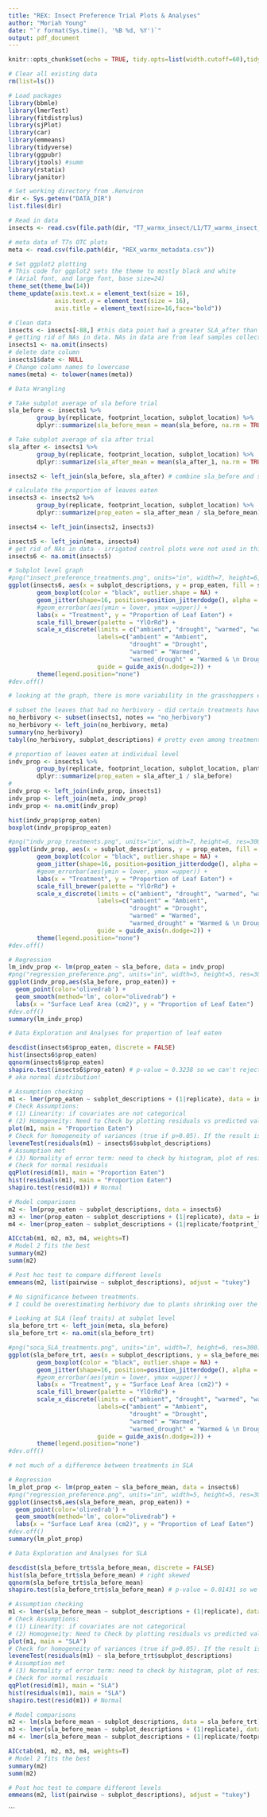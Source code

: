 ```yaml
---
title: "REX: Insect Preference Trial Plots & Analyses"
author: "Moriah Young"
date: "`r format(Sys.time(), '%B %d, %Y')`"
output: pdf_document
---
```


```r
knitr::opts_chunk$set(echo = TRUE, tidy.opts=list(width.cutoff=60),tidy=TRUE)
```

```r
# Clear all existing data
rm(list=ls())

# Load packages
library(bbmle)
library(lmerTest)
library(fitdistrplus)
library(sjPlot)
library(car)
library(emmeans)
library(tidyverse)
library(ggpubr)
library(jtools) #summ 
library(rstatix)
library(janitor)

# Set working directory from .Renviron
dir <- Sys.getenv("DATA_DIR")
list.files(dir)

# Read in data
insects <- read.csv(file.path(dir, "T7_warmx_insect/L1/T7_warmx_insect_preference_2021_L1.csv"))

# meta data of T7s OTC plots
meta <- read.csv(file.path(dir, "REX_warmx_metadata.csv"))

# Set ggplot2 plotting
# This code for ggplot2 sets the theme to mostly black and white 
# (Arial font, and large font, base size=24)
theme_set(theme_bw(14))
theme_update(axis.text.x = element_text(size = 16),
             axis.text.y = element_text(size = 16),
             axis.title = element_text(size=16,face="bold"))
```

```r
# Clean data 
insects <- insects[-88,] #this data point had a greater SLA_after than it's SLA_before even though it had some herbivory, so deleting
# getting rid of NAs in data. NAs in data are from leaf samples collected for CN analyses and not used in the trials
insects1 <- na.omit(insects) 
# delete date column
insects1$date <- NULL
# Change column names to lowercase
names(meta) <- tolower(names(meta))

```

```r
# Data Wrangling

# Take subplot average of sla before trial
sla_before <- insects1 %>%
        group_by(replicate, footprint_location, subplot_location) %>%
        dplyr::summarize(sla_before_mean = mean(sla_before, na.rm = TRUE))

# Take subplot average of sla after trial
sla_after <- insects1 %>%
        group_by(replicate, footprint_location, subplot_location) %>%
        dplyr::summarize(sla_after_mean = mean(sla_after_1, na.rm = TRUE))

insects2 <- left_join(sla_before, sla_after) # combine sla_before and sla_after into one dataframe

# calculate the proportion of leaves eaten
insects3 <- insects2 %>% 
        group_by(replicate, footprint_location, subplot_location) %>%
        dplyr::summarize(prop_eaten = sla_after_mean / sla_before_mean)

insects4 <- left_join(insects2, insects3)

insects5 <- left_join(meta, insects4)
# get rid of NAs in data - irrigated control plots were not used in this experiment
insects6 <- na.omit(insects5)
```

```r
# Subplot level graph
#png("insect_preference_treatments.png", units="in", width=7, height=6, res=300)
ggplot(insects6, aes(x = subplot_descriptions, y = prop_eaten, fill = subplot_descriptions)) +
        geom_boxplot(color = "black", outlier.shape = NA) +
        geom_jitter(shape=16, position=position_jitterdodge(), alpha = 0.6, size= 2) +
        #geom_errorbar(aes(ymin = lower, ymax =upper)) +
        labs(x = "Treatment", y = "Proportion of Leaf Eaten") +
        scale_fill_brewer(palette = "YlOrRd") +
        scale_x_discrete(limits = c("ambient", "drought", "warmed", "warmed_drought"),
                         labels=c("ambient" = "Ambient",
                                  "drought" = "Drought",
                                  "warmed" = "Warmed",
                                  "warmed_drought" = "Warmed & \n Drought"),
                         guide = guide_axis(n.dodge=2)) +
        theme(legend.position="none")
#dev.off()

# looking at the graph, there is more variability in the grasshoppers eating of ambient leaves and less so going from ambient to warmed + drought leaves. 
```

```r
# subset the leaves that had no herbivory - did certain treatments have more no herbivory on it's leaves?
no_herbivory <- subset(insects1, notes == "no_herbivory")
no_herbivory <- left_join(no_herbivory, meta)
summary(no_herbivory)
tabyl(no_herbivory, subplot_descriptions) # pretty even among treatments
```

```r
# proportion of leaves eaten at individual level
indv_prop <- insects1 %>% 
        group_by(replicate, footprint_location, subplot_location, plant_number) %>%
        dplyr::summarize(prop_eaten = sla_after_1 / sla_before)
# 
indv_prop <- left_join(indv_prop, insects1)
indv_prop <- left_join(meta, indv_prop)
indv_prop <- na.omit(indv_prop)

hist(indv_prop$prop_eaten)
boxplot(indv_prop$prop_eaten)

#png("indv_prop_treatments.png", units="in", width=7, height=6, res=300)
ggplot(indv_prop, aes(x = subplot_descriptions, y = prop_eaten, fill = subplot_descriptions)) +
        geom_boxplot(color = "black", outlier.shape = NA) +
        geom_jitter(shape=16, position=position_jitterdodge(), alpha = 0.6) +
        #geom_errorbar(aes(ymin = lower, ymax =upper)) +
        labs(x = "Treatment", y = "Proportion of Leaf Eaten") +
        scale_fill_brewer(palette = "YlOrRd") +
        scale_x_discrete(limits = c("ambient", "drought", "warmed", "warmed_drought"),
                         labels=c("ambient" = "Ambient",
                                  "drought" = "Drought",
                                  "warmed" = "Warmed",
                                  "warmed_drought" = "Warmed & \n Drought"),
                         guide = guide_axis(n.dodge=2)) +
        theme(legend.position="none")
#dev.off()

# Regression
lm_indv_prop <- lm(prop_eaten ~ sla_before, data = indv_prop)
#png("regression_preference.png", units="in", width=5, height=5, res=300)
ggplot(indv_prop,aes(sla_before, prop_eaten)) +
  geom_point(color='olivedrab') + 
  geom_smooth(method='lm', color="olivedrab") +
  labs(x = "Surface Leaf Area (cm2)", y = "Proportion of Leaf Eaten")
#dev.off()
summary(lm_indv_prop)
```


```r
# Data Exploration and Analyses for proportion of leaf eaten

descdist(insects6$prop_eaten, discrete = FALSE)
hist(insects6$prop_eaten)
qqnorm(insects6$prop_eaten)
shapiro.test(insects6$prop_eaten) # p-value = 0.3238 so we can't reject the null hypothesis that the data is normal
# aka normal distribution!

```
```r
# Assumption checking
m1 <- lmer(prop_eaten ~ subplot_descriptions + (1|replicate), data = insects6, REML=FALSE)
# Check Assumptions:
# (1) Linearity: if covariates are not categorical
# (2) Homogeneity: Need to Check by plotting residuals vs predicted values.
plot(m1, main = "Proportion Eaten")
# Check for homogeneity of variances (true if p>0.05). If the result is not significant, the assumption of equal variances (homoscedasticity) is met (no significant difference between the group variances).
leveneTest(residuals(m1) ~ insects6$subplot_descriptions)
# Assumption met
# (3) Normality of error term: need to check by histogram, plot of residuals, could do Kolmogorov-Smirnov test.
# Check for normal residuals
qqPlot(resid(m1), main = "Proportion Eaten")
hist(residuals(m1), main = "Proportion Eaten")
shapiro.test(resid(m1)) # Normal

# Model comparisons
m2 <- lm(prop_eaten ~ subplot_descriptions, data = insects6)
m3 <- lmer(prop_eaten ~ subplot_descriptions + (1|replicate), data = insects6, REML=F)
m4 <- lmer(prop_eaten ~ subplot_descriptions + (1|replicate/footprint_location), data = insects6, REML=FALSE)

AICctab(m1, m2, m3, m4, weights=T)
# Model 2 fits the best
summary(m2)
summ(m2)

# Post hoc test to compare different levels
emmeans(m2, list(pairwise ~ subplot_descriptions), adjust = "tukey")

# No significance between treatments.
# I could be overestimating herbivory due to plants shrinking over the ~24 hour period btw the plants being harvested from the field plots to the end of the feeding trial

```

```r
# Looking at SLA (leaf traits) at subplot level
sla_before_trt <- left_join(meta, sla_before)
sla_before_trt <- na.omit(sla_before_trt)

#png("soca_SLA_treatments.png", units="in", width=7, height=6, res=300)
ggplot(sla_before_trt, aes(x = subplot_descriptions, y = sla_before_mean, fill = subplot_descriptions)) +
        geom_boxplot(color = "black", outlier.shape = NA) +
        geom_jitter(shape=16, position=position_jitterdodge(), alpha = 0.6, size= 2) +
        #geom_errorbar(aes(ymin = lower, ymax =upper)) +
        labs(x = "Treatment", y = "Surface Leaf Area (cm2)") +
        scale_fill_brewer(palette = "YlOrRd") +
        scale_x_discrete(limits = c("ambient", "drought", "warmed", "warmed_drought"),
                         labels=c("ambient" = "Ambient",
                                  "drought" = "Drought",
                                  "warmed" = "Warmed",
                                  "warmed_drought" = "Warmed & \n Drought"),
                         guide = guide_axis(n.dodge=2)) +
        theme(legend.position="none")
#dev.off()

# not much of a difference between treatments in SLA
```
```r
# Regression
lm_plot_prop <- lm(prop_eaten ~ sla_before_mean, data = insects6)
#png("regression_preference.png", units="in", width=5, height=5, res=300)
ggplot(insects6,aes(sla_before_mean, prop_eaten)) +
  geom_point(color='olivedrab') + 
  geom_smooth(method='lm', color="olivedrab") +
  labs(x = "Surface Leaf Area (cm2)", y = "Proportion of Leaf Eaten")
#dev.off()
summary(lm_plot_prop)
```

```r
# Data Exploration and Analyses for SLA

descdist(sla_before_trt$sla_before_mean, discrete = FALSE)
hist(sla_before_trt$sla_before_mean) # right skewed
qqnorm(sla_before_trt$sla_before_mean)
shapiro.test(sla_before_trt$sla_before_mean) # p-value = 0.01431 so we reject the null hypothesis that the data is normal aka not a normal distribution

```
```r
# Assumption checking
m1 <- lmer(sla_before_mean ~ subplot_descriptions + (1|replicate), data = sla_before_trt, REML=FALSE)
# Check Assumptions:
# (1) Linearity: if covariates are not categorical
# (2) Homogeneity: Need to Check by plotting residuals vs predicted values.
plot(m1, main = "SLA")
# Check for homogeneity of variances (true if p>0.05). If the result is not significant, the assumption of equal variances (homoscedasticity) is met (no significant difference between the group variances).
leveneTest(residuals(m1) ~ sla_before_trt$subplot_descriptions)
# Assumption met
# (3) Normality of error term: need to check by histogram, plot of residuals, could do Kolmogorov-Smirnov test.
# Check for normal residuals
qqPlot(resid(m1), main = "SLA")
hist(residuals(m1), main = "SLA")
shapiro.test(resid(m1)) # Normal

# Model comparisons
m2 <- lm(sla_before_mean ~ subplot_descriptions, data = sla_before_trt)
m3 <- lmer(sla_before_mean ~ subplot_descriptions + (1|replicate), data = sla_before_trt, REML=F)
m4 <- lmer(sla_before_mean ~ subplot_descriptions + (1|replicate/footprint_location), data = sla_before_trt, REML=FALSE)

AICctab(m1, m2, m3, m4, weights=T)
# Model 2 fits the best
summary(m2)
summ(m2)

# Post hoc test to compare different levels
emmeans(m2, list(pairwise ~ subplot_descriptions), adjust = "tukey")

```
```

